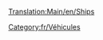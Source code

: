 [[Translation:Main/en/Ships]]{{en/-}}
{{en/Bilingual box| fr
| Articles relatifs aux navires, Docks et de la gestion de navires sont répertoriés ici.
| Articles relating to Ships, Docks and Ship management are listed here.}}

[[Category:fr/Véhicules]]